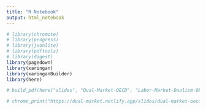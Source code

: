 ```yaml
---
title: "R Notebook"
output: html_notebook
---
```


```r
# library(chromote)
# library(progress)
# library(jsonlite)
# library(pdftools)
# library(digest)
library(pagedown)
library(xaringan)
library(xaringanBuilder)
library(here)
```


```r
# build_pdf(here("slides", "Dual-Market-OECD", "Labor-Market-Dualism-OECD.Rmd"))
```

```r
# chrome_print("https://dual-market.netlify.app/slides/dual-market-oecd/labor-market-dualism-oecd", output = "Intro.pdf", format = "pdf")
```

